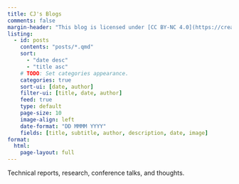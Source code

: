 ```yaml
---
title: CJ's Blogs
comments: false
margin-header: "This blog is licensed under [CC BY-NC 4.0](https://creativecommons.org/licenses/by-nc/4.0/?ref=chooser-v1)"
listing:
  - id: posts
    contents: "posts/*.qmd"
    sort: 
      - "date desc"
      - "title asc"
    # TODO: Set categories appearance.  
    categories: true
    sort-ui: [date, author]
    filter-ui: [title, date, author]
    feed: true
    type: default
    page-size: 10
    image-align: left
    date-format: "DD MMMM YYYY"
    fields: [title, subtitle, author, description, date, image]
format:
  html:
    page-layout: full
---
```


Technical reports, research, conference talks, and thoughts.

<br></br>

::: {#posts}
:::
